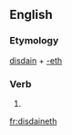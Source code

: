 ==English==

===Etymology===
[[disdain]] + [[-eth]]

===Verb===
{{infl|en|verb form}}

# {{archaic third-person singular of|disdain}}

[[fr:disdaineth]]